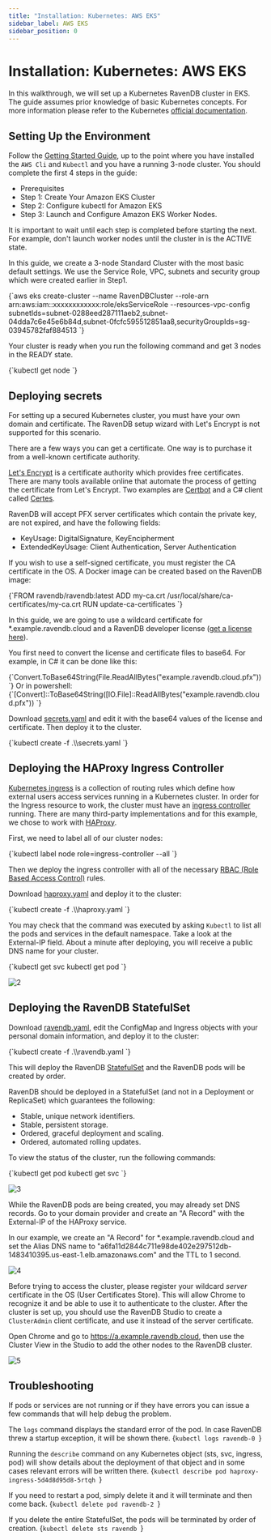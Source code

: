 ```yaml
---
title: "Installation: Kubernetes: AWS EKS"
sidebar_label: AWS EKS
sidebar_position: 0
---
```



# Installation: Kubernetes: AWS EKS

In this walkthrough, we will set up a Kubernetes RavenDB cluster in EKS. The guide assumes prior knowledge of basic Kubernetes concepts. For more information please refer to the Kubernetes [official documentation](https://kubernetes.io/docs/home/).

## Setting Up the Environment

Follow the [Getting Started Guide](https://docs.aws.amazon.com/eks/latest/userguide/getting-started.html), up to the point where you have installed the `AWS Cli` and `Kubectl` and you have a running 3-node cluster.
You should complete the first 4 steps in the guide:  
- Prerequisites  
- Step 1: Create Your Amazon EKS Cluster  
- Step 2: Configure kubectl for Amazon EKS  
- Step 3: Launch and Configure Amazon EKS Worker Nodes.


<Admonition type="info" title="Info">
It is important to wait until each step is completed before starting the next. For example, don't launch worker nodes until the cluster in is the ACTIVE state.
</Admonition>

In this guide, we create a 3-node Standard Cluster with the most basic default settings. We use the Service Role, VPC, subnets and security group which were created earlier in Step1.

<TabItem value="something" label="bash">
<CodeBlock language="bash">
{`aws eks create-cluster --name RavenDBCluster --role-arn arn:aws:iam::xxxxxxxxxxxx:role/eksServiceRole --resources-vpc-config subnetIds=subnet-0288eed287111aeb2,subnet-04dda7c6e45e6b84d,subnet-0fcfc595512851aa8,securityGroupIds=sg-03945782faf884513
`}
</CodeBlock>
</TabItem>

Your cluster is ready when you run the following command and get 3 nodes in the READY state.

<TabItem value="something" label="bash">
<CodeBlock language="bash">
{`kubectl get node
`}
</CodeBlock>
</TabItem>

## Deploying secrets

For setting up a secured Kubernetes cluster, you must have your own domain and certificate. The RavenDB setup wizard with Let's Encrypt is not supported for this scenario.

There are a few ways you can get a certificate. One way is to purchase it from a well-known certificate authority. 

[Let's Encrypt](https://letsencrypt.org/) is a certificate authority which provides free certificates. 
There are many tools available online that automate the process of getting the certificate from Let's Encrypt. Two examples are [Certbot](https://certbot.eff.org/) and a C# client called [Certes](https://github.com/fszlin/certes/).

RavenDB will accept PFX server certificates which contain the private key, are not expired, and have the following fields:

- KeyUsage: DigitalSignature, KeyEncipherment
- ExtendedKeyUsage: Client Authentication, Server Authentication

If you wish to use a self-signed certificate, you must register the CA certificate in the OS. A Docker image can be created based on the RavenDB image:

<TabItem value="something" label="bash">
<CodeBlock language="bash">
{`FROM ravendb/ravendb:latest
ADD my-ca.crt /usr/local/share/ca-certificates/my-ca.crt
RUN update-ca-certificates
`}
</CodeBlock>
</TabItem>

In this guide, we are going to use a wildcard certificate for *.example.ravendb.cloud and a RavenDB developer license ([get a license here](https://ravendb.net/buy)).

You first need to convert the license and certificate files to base64. For example, in C# it can be done like this:

<TabItem value="something" label="bash">
<CodeBlock language="bash">
{`Convert.ToBase64String(File.ReadAllBytes("example.ravendb.cloud.pfx"))
`}
</CodeBlock>
</TabItem>
Or in powershell:  
<TabItem value="something" label="bash">
<CodeBlock language="bash">
{`[Convert]::ToBase64String([IO.File]::ReadAllBytes("example.ravendb.cloud.pfx"))
`}
</CodeBlock>
</TabItem>

Download [secrets.yaml](https://raw.githubusercontent.com/ravendb/docs/master/Documentation/4.1/Raven.Documentation.Pages/start/installation/setup-examples/Kubernetes/yamls/secrets.yaml) and edit it with the base64 values of the license and certificate. Then deploy it to the cluster.

<TabItem value="something" label="bash">
<CodeBlock language="bash">
{`kubectl create -f .\\secrets.yaml
`}
</CodeBlock>
</TabItem>

## Deploying the HAProxy Ingress Controller

[Kubernetes ingress](https://kubernetes.io/docs/concepts/services-networking/ingress/) is a collection of routing rules which define how external users access services running in a Kubernetes cluster. 
In order for the Ingress resource to work, the cluster must have an [ingress controller](https://kubernetes.io/docs/concepts/services-networking/ingress-controllers/) running. 
There are many third-party implementations and for this example, we chose to work with [HAProxy](https://github.com/jcmoraisjr/haproxy-ingress).

First, we need to label all of our cluster nodes: 

<TabItem value="something" label="bash">
<CodeBlock language="bash">
{`kubectl label node role=ingress-controller --all
`}
</CodeBlock>
</TabItem>

Then we deploy the ingress controller with all of the necessary [RBAC (Role Based Access Control)](https://github.com/jcmoraisjr/haproxy-ingress/tree/master/examples/rbac) rules.

Download [haproxy.yaml](https://raw.githubusercontent.com/ravendb/docs/master/Documentation/4.1/Raven.Documentation.Pages/start/installation/setup-examples/Kubernetes/yamls/haproxy.yaml) and deploy it to the cluster:

<TabItem value="something" label="bash">
<CodeBlock language="bash">
{`kubectl create -f .\\haproxy.yaml
`}
</CodeBlock>
</TabItem>

You may check that the command was executed by asking `Kubectl` to list all the pods and services in the default namespace. 
Take a look at the External-IP field. About a minute after deploying, you will receive a public DNS name for your cluster. 

<TabItem value="something" label="bash">
<CodeBlock language="bash">
{`kubectl get svc
kubectl get pod
`}
</CodeBlock>
</TabItem>

![2](./assets/external-ip-dns.png)  

## Deploying the RavenDB StatefulSet

Download [ravendb.yaml](https://raw.githubusercontent.com/ravendb/docs/master/Documentation/4.1/Raven.Documentation.Pages/start/installation/setup-examples/Kubernetes/yamls/eks/ravendb.yaml), edit the ConfigMap and Ingress objects with your personal domain information, and deploy it to the cluster:

<TabItem value="something" label="bash">
<CodeBlock language="bash">
{`kubectl create -f .\\ravendb.yaml
`}
</CodeBlock>
</TabItem>

This will deploy the RavenDB [StatefulSet](https://kubernetes.io/docs/concepts/workloads/controllers/statefulset/) and the RavenDB pods will be created by order.

RavenDB should be deployed in a StatefulSet (and not in a Deployment or ReplicaSet) which guarantees the following: 

- Stable, unique network identifiers.  
- Stable, persistent storage.  
- Ordered, graceful deployment and scaling.  
- Ordered, automated rolling updates.  

To view the status of the cluster, run the following commands:

<TabItem value="something" label="bash">
<CodeBlock language="bash">
{`kubectl get pod
kubectl get svc
`}
</CodeBlock>
</TabItem>

![3](./assets/pod-svc.png)  

While the RavenDB pods are being created, you may already set DNS records. Go to your domain provider and create an "A Record" with the External-IP of the HAProxy service.

In our example, we create an "A Record" for *.example.ravendb.cloud and set the Alias DNS name to "a6fa11d2844c711e98de402e297512db-1483410395.us-east-1.elb.amazonaws.com" and the TTL to 1 second.

![4](./assets/alias-dns.png)  

Before trying to access the cluster, please register your wildcard *server* certificate in the OS (User Certificates Store). 
This will allow Chrome to recognize it and be able to use it to authenticate to the cluster. 
After the cluster is set up, you should use the RavenDB Studio to create a `ClusterAdmin` client certificate, and use it instead of the server certificate.

Open Chrome and go to https://a.example.ravendb.cloud, then use the Cluster View in the Studio to add the other nodes to the RavenDB cluster.

![5](./assets/add-node.png) 

## Troubleshooting

If pods or services are not running or if they have errors you can issue a few commands that will help debug the problem.

The `logs` command displays the standard error of the pod. In case RavenDB threw a startup exception, it will be shown there.
<TabItem value="something" label="bash">
<CodeBlock language="bash">
{`kubectl logs ravendb-0
`}
</CodeBlock>
</TabItem>

Running the `describe` command on any Kubernetes object (sts, svc, ingress, pod) will show details about the deployment of that object and in some cases relevant errors will be written there.
<TabItem value="something" label="bash">
<CodeBlock language="bash">
{`kubectl describe pod haproxy-ingress-5d4d8d95d8-5rtqh
`}
</CodeBlock>
</TabItem>

If you need to restart a pod, simply delete it and it will terminate and then come back.
<TabItem value="something" label="bash">
<CodeBlock language="bash">
{`kubectl delete pod ravendb-2
`}
</CodeBlock>
</TabItem>

If you delete the entire StatefulSet, the pods will be terminated by order of creation. 
<TabItem value="something" label="bash">
<CodeBlock language="bash">
{`kubectl delete sts ravendb
`}
</CodeBlock>
</TabItem>

